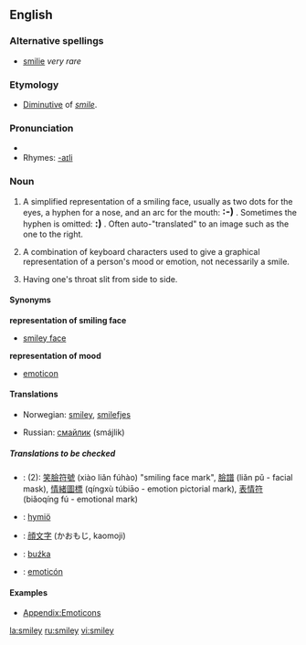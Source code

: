 ==English==

===Alternative spellings===
*[[smilie]] ''very rare''

===Etymology===
*[[diminutive|Diminutive]] of ''[[smile]]''.

===Pronunciation===
*{{SAMPA|/"smaIli/}}
*Rhymes: [[Rhymes:English:-aɪli|-aɪli]]

===Noun===
{{en-noun}}
{{wikipedia}}
{{Smiley|80}}
# A simplified representation of a smiling face, usually as two dots for the eyes, a hyphen for a nose, and an arc for the mouth: '''<big>:-)</big>''' .  Sometimes the hyphen is omitted: '''<big>:)</big>''' .  Often auto-"translated" to an image such as the one to the right.
# {{cattag|Internet}} A combination of keyboard characters used to give a graphical representation of a person's mood or emotion, not necessarily a smile.<br>
# {{slang}} Having one's throat slit from side to side.

====Synonyms====
'''representation of smiling face'''
*[[smiley face]]

'''representation of mood'''
*[[emoticon]]

====Translations====
{{top}}
*Norwegian: [[smiley]], [[smilefjes]]
{{mid}}
*Russian: [[смайлик]] (smájlik) {{m}}
{{bottom}}

=====Translations to be checked=====
{{checktrans}}
*{{ttbc|Chinese}}: (2): [[笑]][[臉]][[符]][[號]] (xiào liǎn fúhào) "smiling face mark", [[臉]][[譜]] (liǎn pǔ - facial mask), [[情]][[緒]][[圖]][[標]] (qíngxù túbiāo - emotion pictorial mark), [[表]][[情]][[符]] (biǎoqíng fú - emotional mark)
*{{ttbc|Finnish}}: [[hymiö]]
*{{ttbc|Japanese}}: [[顔文字]] (かおもじ, kaomoji)
*{{ttbc|Polish}}: [[buźka]] {{f}}
*{{ttbc|Spanish}}: [[emoticón]]

====Examples====
*[[Appendix:Emoticons]]

[[la:smiley]]
[[ru:smiley]]
[[vi:smiley]]
